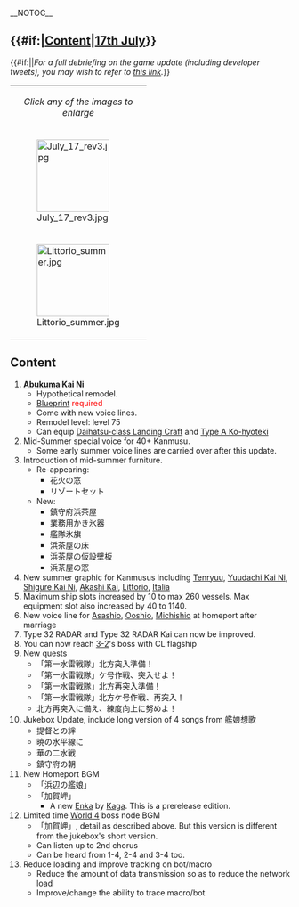 __NOTOC__
== {{#if:{{{thread|}}}|[[Partials/Updates/2015_July_17th/Content|Content]]|[[Thread:280349|17th July]]}} ==
{{#if:{{{thread|}}}||''For a full debriefing on the game update (including developer tweets), you may wish to refer to [[Partials/Updates/2015_July_17th|this link]].''}}

{| class="wikitable"
|-
| colspan="4" style="text-align:center;" |''Click any of the images to enlarge''
|-
| style="width:130px;" |[[File:July_17_rev3.jpg|130px]]
| style="width:130px;" |[[File:Abukuma_kai_ni.jpg|130px]]
| style="width:130px;" |[[File:Shigure_summer.jpg|130px]]
| style="width:130px;" |[[File:Yuudachi_summer.jpg|130px]]
|-
|[[File:Littorio_summer.jpg|130px]]
|[[File:Italia_summer.jpg|130px]]
|[[File:Akashi_summer.jpg|130px]]
|[[File:Tenryuu_summer.jpg|130px]]
|}

==Content==
# '''[[Abukuma]] Kai Ni'''
#* Hypothetical remodel.
#* [[Blueprint]] <span style="color:#f00">required</span>
#* Come with new voice lines.
#* Remodel level: level 75
#* Can equip [[Daihatsu-class Landing Craft]] and [[Type A Ko-hyoteki]]
# Mid-Summer special voice for 40+ Kanmusu.
#* Some early summer voice lines are carried over after this update.
# Introduction of mid-summer furniture.
#*Re-appearing:
#**花火の窓
#**リゾートセット
#*New:
#**鎮守府浜茶屋
#**業務用かき氷器 
#**艦隊氷旗
#**浜茶屋の床
#**浜茶屋の仮設壁板
#**浜茶屋の窓
# New summer graphic for Kanmusus including [[Tenryuu]], [[Yuudachi|Yuudachi Kai Ni]], [[Shigure|Shigure Kai Ni]], [[Akashi|Akashi Kai]], [[Littorio]], [[Italia]]
# Maximum ship slots increased by 10 to max 260 vessels. Max equipment slot also increased by 40 to 1140.
#New voice line for [[Asashio]], [[Ooshio]], [[Michishio]] at homeport after marriage
#Type 32 RADAR and Type 32 RADAR Kai can now be improved.
#You can now reach [[World 3|3-2]]'s boss with CL flagship
#New quests
#*「第一水雷戦隊」北方突入準備！
#*「第一水雷戦隊」ケ号作戦、突入せよ！
#*「第一水雷戦隊」北方再突入準備！
#*「第一水雷戦隊」北方ケ号作戦、再突入！ 
#*北方再突入に備え、練度向上に努めよ！
#Jukebox Update, include long version of 4 songs from 艦娘想歌
#*提督との絆
#*暁の水平線に
#*華の二水戦
#*鎮守府の朝
#New Homeport BGM
#*「浜辺の艦娘」
#*「加賀岬」
#**A new [[wikipedia:Enka|Enka]] by [[Kaga]]. This is a prerelease edition.
#Limited time [[World 4]] boss node BGM
#*「加賀岬」, detail as described above. But this version is different from the jukebox's short version.
#*Can listen up to 2nd chorus
#*Can be heard from 1-4, 2-4 and 3-4 too.
#Reduce loading and improve tracking on bot/macro
#*Reduce the amount of data transmission so as to reduce the network load
#*Improve/change the ability to trace macro/bot